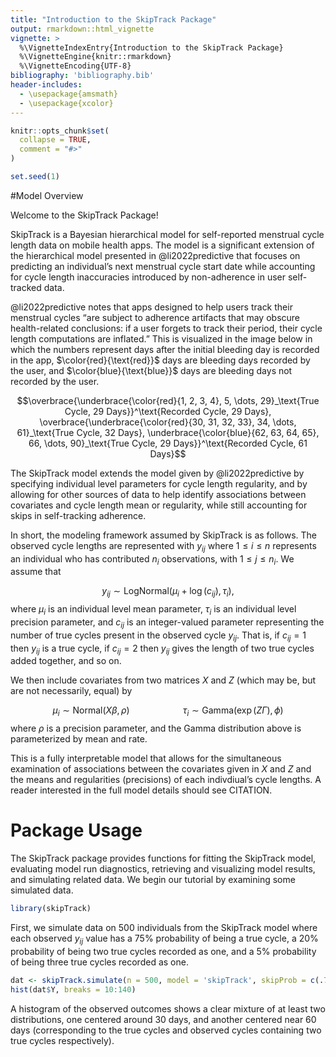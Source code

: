 ```yaml
---
title: "Introduction to the SkipTrack Package"
output: rmarkdown::html_vignette
vignette: >
  %\VignetteIndexEntry{Introduction to the SkipTrack Package}
  %\VignetteEngine{knitr::rmarkdown}
  %\VignetteEncoding{UTF-8}
bibliography: 'bibliography.bib'
header-includes: 
  - \usepackage{amsmath}
  - \usepackage{xcolor}
---
```


```r
knitr::opts_chunk$set(
  collapse = TRUE,
  comment = "#>"
)

set.seed(1)
```

#Model Overview

Welcome to the SkipTrack Package! 

SkipTrack is a Bayesian hierarchical model for self-reported menstrual cycle length data on mobile health apps. The model is a significant extension of the hierarchical model presented in @li2022predictive that focuses on predicting an individual's next menstrual cycle start date while accounting for cycle length inaccuracies introduced by non-adherence in user self-tracked data.

@li2022predictive notes that apps designed to help users track their menstrual cycles "are subject to adherence artifacts that may obscure health-related conclusions: if a user forgets to track their period, their cycle length computations are inflated." This is visualized in the image below in which the numbers represent days after the initial bleeding day is recorded in the app, $\color{red}{\text{red}}$ days are bleeding days recorded by the user, and $\color{blue}{\text{blue}}$ days are bleeding days not recorded by the user. 

$$\overbrace{\underbrace{\color{red}{1, 2, 3, 4}, 5,  \dots, 29}_\text{True Cycle, 29 Days}}^\text{Recorded Cycle, 29 Days}, \overbrace{\underbrace{\color{red}{30, 31, 32, 33}, 34,  \dots, 61}_\text{True Cycle, 32 Days}, \underbrace{\color{blue}{62, 63, 64, 65}, 66,  \dots, 90}_\text{True Cycle, 29 Days}}^\text{Recorded Cycle, 61 Days}$$

The SkipTrack model extends the model given by @li2022predictive by specifying individual level parameters for cycle length regularity, and by allowing for other sources of data to help identify associations between covariates and cycle length mean or regularity, while still accounting for skips in self-tracking adherence. 

In short, the modeling framework assumed by SkipTrack is as follows. The observed cycle lengths are represented with $y_{ij}$ where $1 \leq i \leq n$ represents an individual who has contributed $n_i$ observations, with $1 \leq j \leq n_i$. We assume that 

$$
y_{ij} \sim \text{LogNormal}\big(\mu_i + \log(c_{ij}), \tau_i\big),
$$
where $\mu_i$ is an individual level mean parameter, $\tau_i$ is an individual level precision parameter, and $c_{ij}$ is an integer-valued parameter representing the number of true cycles present in the observed cycle $y_{ij}$. That is, if $c_{ij} = 1$ then $y_{ij}$ is a true cycle, if $c_{ij} = 2$ then $y_{ij}$ gives the length of two true cycles added together, and so on. 

We then include covariates from two matrices $X$ and $Z$ (which may be, but are not necessarily, equal) by 

$$
\mu_i \sim \text{Normal}\big(X\beta, \rho\big) \mspace{100mu}\tau_i \sim \text{Gamma}\big(\exp(Z\Gamma), \phi\big) 
$$
where $\rho$ is a precision parameter, and the Gamma distribution above is parameterized by mean and rate.

This is a fully interpretable model that allows for the simultaneous examination of associations between the covariates given in $X$ and $Z$ and the means and regularities (precisions) of each indivdiual's cycle lengths. A reader interested in the full model details should see CITATION.

# Package Usage

The SkipTrack package provides functions for fitting the SkipTrack model, evaluating model run diagnostics, retrieving and visualizing model results, and simulating related data. We begin our tutorial by examining some simulated data. 

```r
library(skipTrack)
```

First, we simulate data on 500 individuals from the SkipTrack model where each observed $y_{ij}$ value has a 75% probability of being a true cycle, a 20% probability of being two true cycles recorded as one, and a 5% probability of being three true cycles recorded as one. 

```r
dat <- skipTrack.simulate(n = 500, model = 'skipTrack', skipProb = c(.75, .2, .05))
hist(dat$Y, breaks = 10:140)
```

A histogram of the observed outcomes shows a clear mixture of at least two distributions, one centered around 30 days, and another centered near 60 days (corresponding to the true cycles and observed cycles containing two true cycles respectively). 
